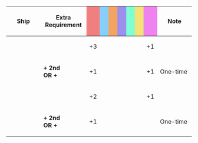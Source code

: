 {|class="wikitable" style="width:100%; text-align: center; vertical-align: middle;"
|-
! style="width: 20%;" | Ship
! style="width: 25%;" | Extra Requirement
! style="width: 5%; background-color: lightcoral;" | {{Firepower}}
! style="width: 5%; background-color: lightskyblue;" | {{Torpedo}}
! style="width: 5%; background-color: sandybrown;" | {{AA}}
! style="width: 5%; background-color: #9C8FEE;" | {{ASW}}
! style="width: 5%; background-color: #7fffd4;" | {{LOS}}
! style="width: 5%; background-color: #F2E279;" | {{Armor}}
! style="width: 5%; background-color: violet;" | {{Evasion}}
! style="width: 20%;" | Note
|-
! rowspan=2 |{{ShipLink|Conte di Cavour}}
| style="text-align:left;" | 
| +3 || || || || || || +1
| style="text-align:left;" | 
|-
| style="text-align:left;" | '''+ 2nd {{EquipmentLink|305mm/46 Twin Gun Mount}}<br>OR + {{EquipmentLink|305mm/46 Triple Gun Mount‎}}'''
| +1 || || || || || || +1
| style="text-align:left;" | One-time
|-
! rowspan=2 |{{ShipLink|Gangut}}
| style="text-align:left;" | 
| +2 || || || || || || +1
| style="text-align:left;" | 
|-
| style="text-align:left;" | '''+ 2nd {{EquipmentLink|305mm/46 Twin Gun Mount}}<br>OR + {{EquipmentLink|305mm/46 Triple Gun Mount‎}}'''
| +1 || || || || || || 
| style="text-align:left;" | One-time
|}